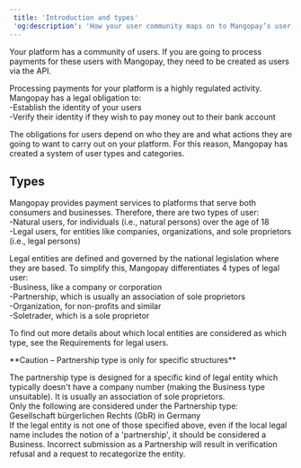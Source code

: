 ```yaml
---  
 title: 'Introduction and types'  
 'og:description': 'How your user community maps on to Mangopay’s user types, from private individuals to businesses, as well as non-profits and sole proprietors.'  
---  
```


Your platform has a community of users. If you are going to process payments for these users with Mangopay, they need to be created as users via the API.   

Processing payments for your platform is a highly regulated activity. Mangopay has a legal obligation to:  
-Establish the identity of your users   
-Verify their identity if they wish to pay money out to their bank account  

The obligations for users depend on who they are and what actions they are going to want to carry out on your platform. For this reason, Mangopay has created a system of user types and categories.  

## Types  

Mangopay provides payment services to platforms that serve both consumers and businesses. Therefore, there are two types of user:  
-Natural users, for individuals (i.e., natural persons) over the age of 18  
-Legal users, for entities like companies, organizations, and sole proprietors (i.e., legal persons)  

Legal entities are defined and governed by the national legislation where they are based. To simplify this, Mangopay differentiates 4 types of legal user:  
-Business, like a company or corporation  
-Partnership, which is usually an association of sole proprietors  
-Organization, for non-profits and similar  
-Soletrader, which is a sole proprietor  

To find out more details about which local entities are considered as which type, see the Requirements for legal users.  

<Warning>  
**Caution – Partnership type is only for specific structures** 
  
The partnership type is designed for a specific kind of legal entity which typically doesn't have a company number (making the Business type unsuitable). It is usually an association of sole proprietors.  
Only the following are considered under the Partnership type:  
Gesellschaft bürgerlichen Rechts (GbR) in Germany  
If the legal entity is not one of those specified above, even if the local legal name includes the notion of a 'partnership', it should be considered a Business. Incorrect submission as a Partnership will result in verification refusal and a request to recategorize the entity.  
</Warning>